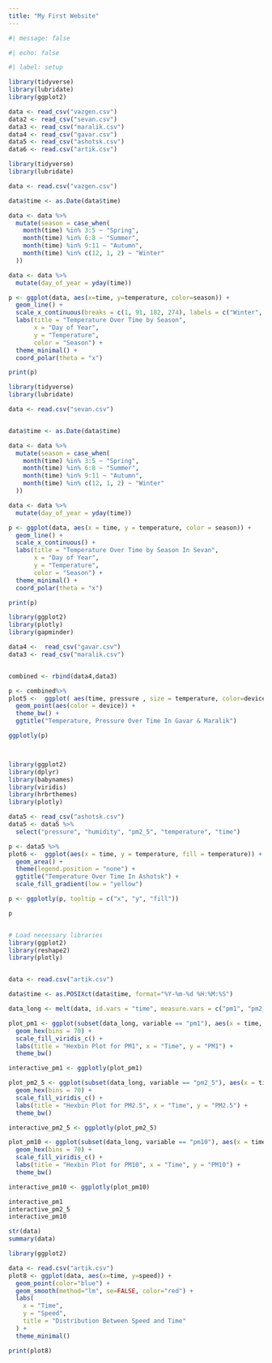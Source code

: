 ```yaml
---
title: "My First Website"
---
```


```r
#| message: false

#| echo: false

#| label: setup

library(tidyverse)
library(lubridate)
library(ggplot2)
```

```r
data <- read_csv("vazgen.csv")
data2 <- read_csv("sevan.csv")
data3 <- read_csv("maralik.csv")
data4 <- read_csv("gavar.csv")
data5 <- read_csv("ashotsk.csv")
data6 <- read.csv("artik.csv")

```

```r

library(tidyverse)
library(lubridate)  

data <- read.csv("vazgen.csv")

data$time <- as.Date(data$time)

data <- data %>%
  mutate(season = case_when(
    month(time) %in% 3:5 ~ "Spring",
    month(time) %in% 6:8 ~ "Summer",
    month(time) %in% 9:11 ~ "Autumn",
    month(time) %in% c(12, 1, 2) ~ "Winter"
  ))

data <- data %>%
  mutate(day_of_year = yday(time))

p <- ggplot(data, aes(x=time, y=temperature, color=season)) +
  geom_line() +
  scale_x_continuous(breaks = c(1, 91, 182, 274), labels = c("Winter", "Spring", "Summer", "Autumn")) +
  labs(title = "Temperature Over Time by Season",
       x = "Day of Year",
       y = "Temperature",
       color = "Season") +
  theme_minimal() +
  coord_polar(theta = "x")

print(p)

```

```r

library(tidyverse)
library(lubridate)  

data <- read.csv("sevan.csv")  


data$time <- as.Date(data$time)

data <- data %>%
  mutate(season = case_when(
    month(time) %in% 3:5 ~ "Spring",
    month(time) %in% 6:8 ~ "Summer",
    month(time) %in% 9:11 ~ "Autumn",
    month(time) %in% c(12, 1, 2) ~ "Winter"
  ))

data <- data %>%
  mutate(day_of_year = yday(time))

p <- ggplot(data, aes(x = time, y = temperature, color = season)) +
  geom_line() +
  scale_x_continuous() +
  labs(title = "Temperature Over Time by Season In Sevan",
       x = "Day of Year",
       y = "Temperature",
       color = "Season") +
  theme_minimal() +
  coord_polar(theta = "x")

print(p)


```


```r

library(ggplot2)
library(plotly)
library(gapminder)

data4 <-  read_csv("gavar.csv")
data3 <- read_csv("maralik.csv")


combined <- rbind(data4,data3)

p <- combined%>%
plot5 <-  ggplot( aes(time, pressure , size = temperature, color=device)) +
  geom_point(aes(color = device)) +
  theme_bw() +
  ggtitle("Temperature, Pressure Over Time In Gavar & Maralik")

ggplotly(p)




```





```r
library(ggplot2)
library(dplyr)
library(babynames)
library(viridis)
library(hrbrthemes)
library(plotly)

data5 <- read_csv("ashotsk.csv") 
data5 <- data5 %>% 
  select("pressure", "humidity", "pm2_5", "temperature", "time")

p <- data5 %>% 
plot6 <-  ggplot(aes(x = time, y = temperature, fill = temperature)) +
  geom_area() +
  theme(legend.position = "none") +
  ggtitle("Temperature Over Time In Ashotsk") +
  scale_fill_gradient(low = "yellow")

p <- ggplotly(p, tooltip = c("x", "y", "fill"))

p



```




```r
# Load necessary libraries
library(ggplot2)
library(reshape2)
library(plotly)


data <- read.csv("artik.csv")

data$time <- as.POSIXct(data$time, format="%Y-%m-%d %H:%M:%S")

data_long <- melt(data, id.vars = "time", measure.vars = c("pm1", "pm2_5", "pm10"))

plot_pm1 <- ggplot(subset(data_long, variable == "pm1"), aes(x = time, y = value)) +
  geom_hex(bins = 70) +
  scale_fill_viridis_c() +
  labs(title = "Hexbin Plot for PM1", x = "Time", y = "PM1") +
  theme_bw()

interactive_pm1 <- ggplotly(plot_pm1)

plot_pm2_5 <- ggplot(subset(data_long, variable == "pm2_5"), aes(x = time, y = value)) +
  geom_hex(bins = 70) +
  scale_fill_viridis_c() +
  labs(title = "Hexbin Plot for PM2.5", x = "Time", y = "PM2.5") +
  theme_bw()

interactive_pm2_5 <- ggplotly(plot_pm2_5)

plot_pm10 <- ggplot(subset(data_long, variable == "pm10"), aes(x = time, y = value)) +
  geom_hex(bins = 70) +
  scale_fill_viridis_c() +
  labs(title = "Hexbin Plot for PM10", x = "Time", y = "PM10") +
  theme_bw()

interactive_pm10 <- ggplotly(plot_pm10)

interactive_pm1
interactive_pm2_5
interactive_pm10


```





```r

str(data)
summary(data)

library(ggplot2)

data <- read.csv("artik.csv")
plot8 <- ggplot(data, aes(x=time, y=speed)) +
  geom_point(color="blue") +
  geom_smooth(method="lm", se=FALSE, color="red") +
  labs(
    x = "Time",
    y = "Speed",
    title = "Distribution Between Speed and Time"
  ) +
  theme_minimal()


```

```r
print(plot8)
```

























